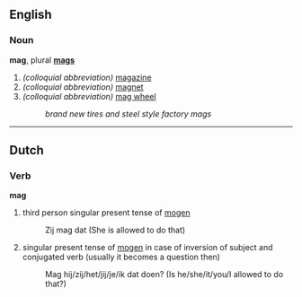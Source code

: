 ==English==
===Noun===
'''mag''', plural '''[[mags]]'''

# ''(colloquial abbreviation)'' [[magazine]]
# ''(colloquial abbreviation)'' [[magnet]]
# ''(colloquial abbreviation)'' [[mag wheel]]<!-- itself an abbrevation for "magnesium wheel" though I've never heard that! -->
#:''brand new tires and steel style factory mags''

----
==Dutch==
===Verb===
'''mag'''

# third person singular present tense of [[mogen]]
#: Zij mag dat (She is allowed to do that)
# singular present tense of [[mogen]] in case of inversion of subject and conjugated verb (usually it becomes a question then)
#: Mag hij/zij/het/jij/je/ik dat doen? (Is he/she/it/you/I allowed to do that?)